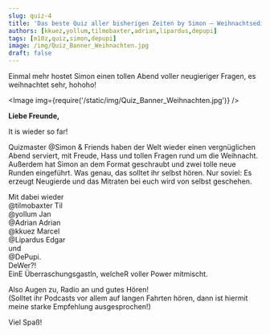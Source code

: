 ```yaml
---
slug: quiz-4
title: 'Das beste Quiz aller bisherigen Zeiten by Simon – Weihnachtsedition'
authors: [kkuez,yollum,tilmobaxter,adrian,lipardus,depupi]
tags: [m10z,quiz,simon,depupi]
image: /img/Quiz_Banner_Weihnachten.jpg
draft: false
---
```



Einmal mehr hostet Simon einen tollen Abend voller neugieriger Fragen, es weihnachtet sehr, hohoho!

<Image img={require('/static/img/Quiz_Banner_Weihnachten.jpg')} />

<!--truncate-->

**Liebe Freunde,**

It is wieder so far!

Quizmaster @Simon & Friends haben der Welt wieder einen vergnüglichen Abend serviert, mit Freude, Hass und tollen Fragen rund um die Weihnacht.
Außerdem hat Simon an dem Format geschraubt und zwei tolle neue Runden eingeführt. Was genau, das solltet ihr selbst hören. Nur soviel: Es erzeugt Neugierde und das Mitraten bei euch wird von selbst geschehen.

Mit dabei wieder  
@tilmobaxter Til  
@yollum Jan  
@Adrian Adrian  
@kkuez Marcel  
@Lipardus Edgar  
und  
@DePupi.  
DeWer?!  
EinE ÜberraschungsgastIn, welcheR voller Power mitmischt.  

Also Augen zu, Radio an und gutes Hören!  
(Solltet ihr Podcasts vor allem auf langen Fahrten hören, dann ist hiermit meine starke Empfehlung ausgesprochen!)

Viel Spaß!

<ReactPlayer
    width="100%"
    height="50px"
    controls
    url='https://m10z.picnotes.de/Quiz/m10z_quiz_4.mp3'
/>
